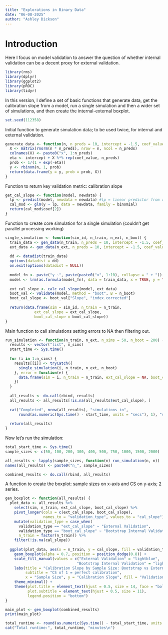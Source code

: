 ```yaml
---
title: "Explorations in Binary Data"
date: "06-08-2025"
author: "Ashley Dickson"
---
```


# Introduction
<p>
Here I focus on model validation to answer the question of whether internal validation can be a decent proxy for external validation.
</p>

```r
library(rms)
library(dplyr)
library(ggplot2)
library(pROC)
library(tidyr)
```

In this version, I define a set of basic functions that generate data, get the calibration slope from a model, run a single simulation and then a wider set of simulations, and then create the internal-external boxplot.

```r
set.seed(112358)
```

Initial function to generate simulation data; to be used twice, for internal and external validation.

```r
generate_data <- function(n, n_preds = 10, intercept = -1.5, coef_value = 0.7) {
  X <- matrix(rnorm(n * n_preds), nrow = n, ncol = n_preds)
  colnames(X) <- paste0("x", 1:n_preds)
  eta <- intercept + X %*% rep(coef_value, n_preds)
  prob <- 1/(1 + exp(-eta))
  y <- rbinom(n, 1, prob)
  return(data.frame(y = y, prob = prob, X))
}
```

Function to return key validation metric: calibration slope

```r
get_cal_slope <- function(model, newdata) {
  lp <- predict(model, newdata = newdata) #lp = linear predictor from rms
  cal_mod <- glm(y ~ lp, data = newdata, family = binomial)
  return(cal_mod$coef[2])
}
```

Function to create core simulation for a single simulation (couldn't get parallel processing working)

```r
single_simulation <- function(sim_id, n_train, n_ext, n_boot) {
  train_data <- gen_data(n_train, n_preds = 10, intercept = -1.5, coef_value = 0.7)
  ext_data <- gen_data(n_ext, n_preds = 10, intercept = -1.5, coef_value = 0.7)
  
  dd <- datadist(train_data)
  options(datadist = dd)
  on.exit(options(datadist = NULL))
  
  model_fn <- paste("y ~", paste(paste0("x", 1:10), collapse = " + "))
  model <- lrm(as.formula(model_fn), data = train_data, x = TRUE, y = TRUE)
  
  ext_cal_slope <- calc_cal_slope(model, ext_data)
  boot_val <- validate(model, method = "boot", B = n_boot)
  boot_cal_slope <- boot_val["Slope", "index.corrected"]
  
  return(data.frame(sim = sim_id, n_train = n_train, 
             ext_cal_slope = ext_cal_slope,
             boot_cal_slope = boot_cal_slope))
}
```

Main function to call simulations setting errors to NA then filtering out.

```r
run_simulation <- function(n_train, n_ext, n_sims = 50, n_boot = 200) {
  results <- vector("list", n_sims)
  start_time <- Sys.time()
  
  for (i in 1:n_sims) {
    results[[i]] <- tryCatch({
      single_simulation(i, n_train, n_ext, n_boot)
    }, error = function(e) {
      data.frame(sim = i, n_train = n_train, ext_cal_slope = NA, boot_cal_slope = NA)
    })
  }
  
  all_results <- do.call(rbind, results)
  all_results <- all_results[!is.na(all_results$ext_cal_slope), ]
  
  cat("Completed", nrow(all_results), "simulations in", 
      round(as.numeric(Sys.time() - start_time, units = "secs"), 1), "s\n\n")
  
  return(all_results)
}
```

Now let's run the simulation:

```r
total_start_time <- Sys.time()
sample_sizes <- c(50, 100, 200, 300, 400, 500, 750, 1000, 1500, 2000)

all_results <- lapply(sample_sizes, function(n) run_simulation(n, n))
names(all_results) <- paste0("n_", sample_sizes)

combined_results <- do.call(rbind, all_results)
```

A function to create the boxplot: sample sizes on x-axis and CS on y-axis; 2 series.

```r
gen_boxplot <- function(all_results) {
  plot_data <- all_results %>%
    select(sim, n_train, ext_cal_slope, boot_cal_slope) %>%
    pivot_longer(cols = c(ext_cal_slope, boot_cal_slope),
                 names_to = "validation_type", values_to = "cal_slope") %>%
    mutate(validation_type = case_when(
      validation_type == "ext_cal_slope" ~ "External Validation",
      validation_type == "boot_cal_slope" ~ "Bootstrap Internal Validation"),
      n_train = factor(n_train)) %>%
    filter(!is.na(cal_slope))
  
  ggplot(plot_data, aes(x = n_train, y = cal_slope, fill = validation_type)) +
    geom_boxplot(alpha = 0.7, position = position_dodge(0.8)) +
    scale_fill_manual(values = c("External Validation" = "lightblue", 
                                "Bootstrap Internal Validation" = "lightcoral")) +
    labs(title = "Calibration Slope by Sample Size: Bootstrap vs External Validation",
         subtitle = "CS of 1 = perfect calibration",
         x = "Sample Size", y = "Calibration Slope", fill = "Validation Type") +
    theme_minimal() +
    theme(plot.title = element_text(hjust = 0.5, size = 14, face = "bold"),
          plot.subtitle = element_text(hjust = 0.5, size = 11),
          legend.position = "bottom")
}
```

```r
main_plot <- gen_boxplot(combined_results)
print(main_plot)

total_runtime <- round(as.numeric(Sys.time() - total_start_time, units = "mins"), 1)
cat("Total runtime:", total_runtime, "minutes\n")
```

